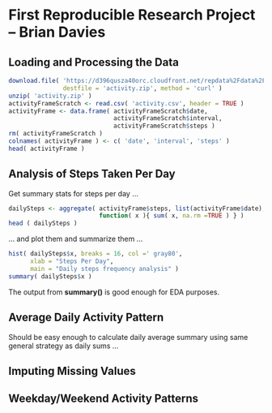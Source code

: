 First Reproducible Research Project -- Brian Davies
===================================================

Loading and Processing the Data
-------------------------------

```r
download.file( 'https://d396qusza40orc.cloudfront.net/repdata%2Fdata%2Factivity.zip',
               destfile = 'activity.zip', method = 'curl' )
unzip( 'activity.zip' )
activityFrameScratch <- read.csv( 'activity.csv', header = TRUE )
activityFrame <- data.frame( activityFrameScratch$date,
                             activityFrameScratch$interval,
                             activityFrameScratch$steps )
rm( activityFrameScratch )
colnames( activityFrame ) <- c( 'date', 'interval', 'steps' )
head( activityFrame )
```

Analysis of Steps Taken Per Day
--------------------------------

Get summary stats for steps per day ...

```r
dailySteps <- aggregate( activityFrame$steps, list(activityFrame$date),
                         function( x ){ sum( x, na.rm =TRUE ) } )
head ( dailySteps )
```

... and plot them and summarize them ...

```r
hist( dailySteps$x, breaks = 16, col =' gray80',
      xlab = "Steps Per Day",
      main = "Daily steps frequency analysis" )
summary( dailySteps$x )
```

The output from __summary()__ is good enough for EDA purposes.

Average Daily Activity Pattern
------------------------------

Should be easy enough to calculate daily average summary using same general
strategy as daily sums ...



Imputing Missing Values
-----------------------

Weekday/Weekend Activity Patterns
---------------------------------


